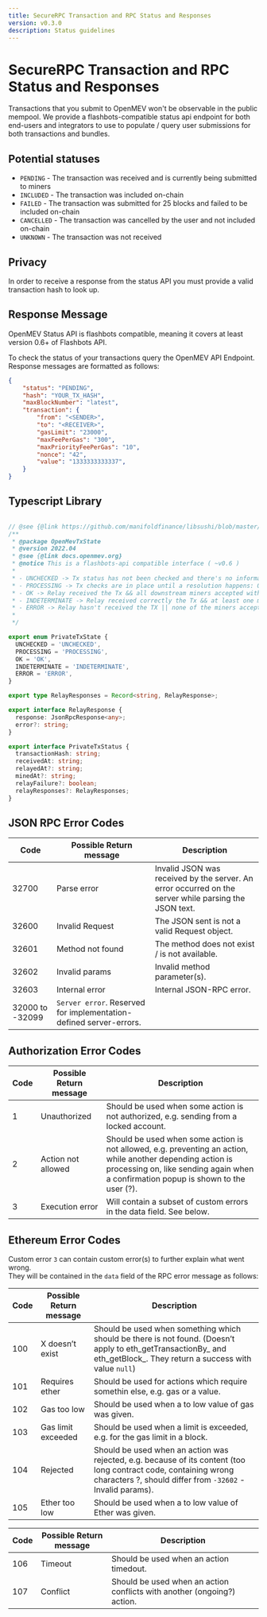 ```yaml
---
title: SecureRPC Transaction and RPC Status and Responses
version: v0.3.0
description: Status guidelines
---
```


# SecureRPC Transaction and RPC Status and Responses

Transactions that you submit to OpenMEV won't be observable in the public mempool. 
We provide a flashbots-compatible status api endpoint for both end-users and integrators to use to 
populate / query user submissions for both transactions and bundles.

## Potential statuses

* `PENDING` - The transaction was received and is currently being submitted to miners
* `INCLUDED` - The transaction was included on-chain
* `FAILED` - The transaction was submitted for 25 blocks and failed to be included on-chain
* `CANCELLED` - The transaction was cancelled by the user and not included on-chain
* `UNKNOWN` - The transaction was not received

## Privacy
In order to receive a response from the status API you must provide a valid transaction hash to look up.

## Response Message 

OpenMEV Status API is flashbots compatible, meaning it covers at least version 0.6+ of Flashbots API.  

To check the status of your transactions query the OpenMEV API Endpoint. Response messages are formatted as follows:


```json
{
    "status": "PENDING",
    "hash": "YOUR_TX_HASH",
    "maxBlockNumber": "latest",
    "transaction": {
        "from": "<SENDER>",
        "to": "<RECEIVER>",
        "gasLimit": "23000",
        "maxFeePerGas": "300",
        "maxPriorityFeePerGas": "10",
        "nonce": "42",
        "value": "1333333333337",
    }
}
```

## Typescript Library

```typescript

// @see {@link https://github.com/manifoldfinance/libsushi/blob/master/src/SushiGuard/index.ts}
/**
 * @package OpenMevTxState
 * @version 2022.04
 * @see {@link docs.openmev.org}
 * @notice This is a flashbots-api compatible interface ( ~v0.6 )
 *
 * - UNCHECKED -> Tx status has not been checked and there's no information about it.
 * - PROCESSING -> Tx checks are in place until a resolution happens: OK, INDETERMINATE, ERROR.
 * - OK -> Relay received the Tx && all downstream miners accepted without complains && tx mined successfully
 * - INDETERMINATE -> Relay received correctly the Tx && at least one miner accepted the TX && TX potentially mineable
 * - ERROR -> Relay hasn't received the TX || none of the miners accepted the Tx || Tx was not mined successfully
 *
 */

export enum PrivateTxState {
  UNCHECKED = 'UNCHECKED',
  PROCESSING = 'PROCESSING',
  OK = 'OK',
  INDETERMINATE = 'INDETERMINATE',
  ERROR = 'ERROR',
}

export type RelayResponses = Record<string, RelayResponse>;

export interface RelayResponse {
  response: JsonRpcResponse<any>;
  error?: string;
}

export interface PrivateTxStatus {
  transactionHash: string;
  receivedAt: string;
  relayedAt?: string;
  minedAt?: string;
  relayFailure?: boolean;
  relayResponses?: RelayResponses;
}
```

## JSON RPC Error Codes

| Code | Possible Return message | Description |
| --- | --- | --- |
| 32700 | Parse error | Invalid JSON was received by the server. An error occurred on the server while parsing the JSON text. |
| 32600 | Invalid Request | The JSON sent is not a valid Request object. |
| 32601 | Method not found | The method does not exist / is not available. |
| 32602 | Invalid params | Invalid method parameter(s). |
| 32603 | Internal error | Internal JSON-RPC error. |
| 32000 to -32099 | `Server error`. Reserved for implementation-defined server-errors. |  |

## Authorization Error Codes

| Code | Possible Return message | Description |
| --- | --- | --- |
| 1 | Unauthorized | Should be used when some action is not authorized, e.g. sending from a locked account. |
| 2 | Action not allowed | Should be used when some action is not allowed, e.g. preventing an action, while another depending action is processing on, like sending again when a confirmation popup is shown to the user (?). |
| 3 | Execution error | Will contain a subset of custom errors in the data field. See below. |


## Ethereum Error Codes

Custom error `3` can contain custom error(s) to further explain what went wrong.  
They will be contained in the `data` field of the RPC error message as follows:

| Code | Possible Return message | Description |
| --- | --- | --- |
| 100 | X doesn’t exist | Should be used when something which should be there is not found. (Doesn’t apply to eth\_getTransactionBy\_ and eth\_getBlock\_. They return a success with value `null`) |
| 101 | Requires ether | Should be used for actions which require somethin else, e.g. gas or a value. |
| 102 | Gas too low | Should be used when a to low value of gas was given. |
| 103 | Gas limit exceeded | Should be used when a limit is exceeded, e.g. for the gas limit in a block. |
| 104 | Rejected | Should be used when an action was rejected, e.g. because of its content (too long contract code, containing wrong characters ?, should differ from `-32602` - Invalid params). |
| 105 | Ether too low | Should be used when a to low value of Ether was given. |

| Code | Possible Return message | Description |
| --- | --- | --- |
| 106 | Timeout | Should be used when an action timedout. |
| 107 | Conflict | Should be used when an action conflicts with another (ongoing?) action. |

